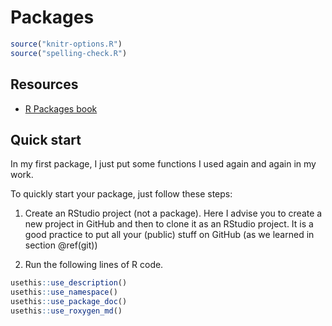 # Packages

```r
source("knitr-options.R")
source("spelling-check.R")
```

## Resources

- [R Packages book](http://r-pkgs.had.co.nz/)

## Quick start

In my first package, I just put some functions I used again and again in my work.

To quickly start your package, just follow these steps:

1. Create an RStudio project (not a package). Here I advise you to create a new project in GitHub and then to clone it as an RStudio project. It is a good practice to put all your (public) stuff on GitHub (as we learned in section \@ref(git))

1. Run the following lines of R code.

```r
usethis::use_description()
usethis::use_namespace()
usethis::use_package_doc()
usethis::use_roxygen_md()
```

